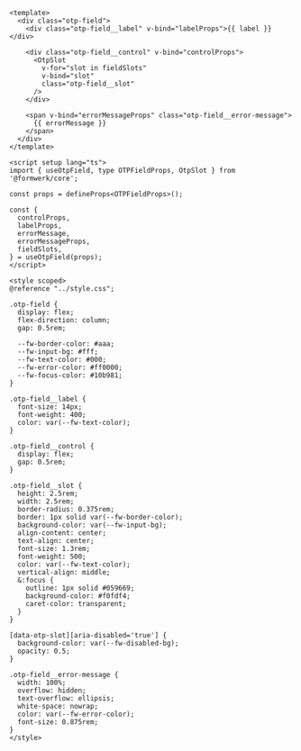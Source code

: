 ```vue
<template>
  <div class="otp-field">
    <div class="otp-field__label" v-bind="labelProps">{{ label }}</div>

    <div class="otp-field__control" v-bind="controlProps">
      <OtpSlot
        v-for="slot in fieldSlots"
        v-bind="slot"
        class="otp-field__slot"
      />
    </div>

    <span v-bind="errorMessageProps" class="otp-field__error-message">
      {{ errorMessage }}
    </span>
  </div>
</template>

<script setup lang="ts">
import { useOtpField, type OTPFieldProps, OtpSlot } from '@formwerk/core';

const props = defineProps<OTPFieldProps>();

const {
  controlProps,
  labelProps,
  errorMessage,
  errorMessageProps,
  fieldSlots,
} = useOtpField(props);
</script>

<style scoped>
@reference "../style.css";

.otp-field {
  display: flex;
  flex-direction: column;
  gap: 0.5rem;

  --fw-border-color: #aaa;
  --fw-input-bg: #fff;
  --fw-text-color: #000;
  --fw-error-color: #ff0000;
  --fw-focus-color: #10b981;
}

.otp-field__label {
  font-size: 14px;
  font-weight: 400;
  color: var(--fw-text-color);
}

.otp-field__control {
  display: flex;
  gap: 0.5rem;
}

.otp-field__slot {
  height: 2.5rem;
  width: 2.5rem;
  border-radius: 0.375rem;
  border: 1px solid var(--fw-border-color);
  background-color: var(--fw-input-bg);
  align-content: center;
  text-align: center;
  font-size: 1.3rem;
  font-weight: 500;
  color: var(--fw-text-color);
  vertical-align: middle;
  &:focus {
    outline: 1px solid #059669;
    background-color: #f0fdf4;
    caret-color: transparent;
  }
}

[data-otp-slot][aria-disabled='true'] {
  background-color: var(--fw-disabled-bg);
  opacity: 0.5;
}

.otp-field__error-message {
  width: 100%;
  overflow: hidden;
  text-overflow: ellipsis;
  white-space: nowrap;
  color: var(--fw-error-color);
  font-size: 0.875rem;
}
</style>
```
